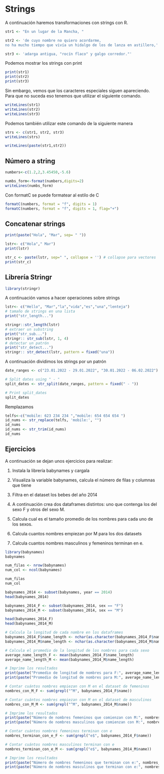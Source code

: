 # Strings

A continuación haremos transformaciones con strings con R.

```r

str1 <- "En un lugar de la Mancha, "

str2 <- 'de cuyo nombre no quiero acordarme,
no ha mucho tiempo que vivía un hidalgo de los de lanza en astillero,'

str3 <- 'adarga antigua, "rocín flaco" y galgo corredor."'
```

Podemos mostrar los strings con print

```r
print(str1)
print(str2)
print(str3)
```

Sin embargo, vemos que los caracteres especiales siguen apareciendo. Para que no suceda eso tenemos que utilizar el siguiente comando.

```r
writeLines(str1)
writeLines(str2)
writeLines(str3)
```

Podemos también utilizar este comando de la siguiente manera

```r
strs <- c(str1, str2, str3)
writeLines(strs)
```

```r
writeLines(paste(str1,str2))
```

## Número a string

```r
numbers<-c(1.2,2,3.45450,-5.6)

numbs_form<-format(numbers,digits=2)
writeLines(numbs_form)
```

Con formatC se puede formatear al estilo de C

```r
formatC(numbers, format = "f", digits = 1)
formatC(numbers, format = "f", digits = 1, flag="+")

```

## Concatenar strings

```r
print(paste("Hola", "Mar", sep= " "))

lstr<- c("Hola"," Mar")
print(lstr)

str_c <- paste(lstr, sep=" ", collapse = '') # collapse para vectores
print(str_c)
```

## Librería Stringr

```r
library(stringr)
```

A continuación vamos a hacer operaciones sobre strings

```r
lstr<- c("Hello", "Mar","la","vida","es","una","lenteja")
# tamaño de strings en una lista
print("str_length...")

stringr::str_length(lstr)
# extraer un substring
print("str_sub...")
stringr:: str_sub(lstr, 1, 4)
# detectar un patrón
print("str_detect...")
stringr:: str_detect(lstr, pattern = fixed("una"))

```

A continuación dividimos los strings por un patrón

```r

date_ranges <- c("23.01.2022 - 29.01.2022", "30.01.2022 - 06.02.2022")

# Split dates using " - "
split_dates <- str_split(date_ranges, pattern = fixed(" - "))

# Print split_dates
split_dates
```

Remplazamos

```r
telfs<-c("mobile: 623 234 234 ","mobile: 654 654 654 ")
id_nums <- str_replace(telfs, 'mobile:', "")
id_nums
id_nums <- str_trim(id_nums)
id_nums

```

## Ejercicios

A continuación se dejan unos ejercicios para realizar:

1.  Instala la librería babynames y cargala

2.  Visualiza la variable babynames, calcula el número de filas y columnas que tiene

3.  Filtra en el dataset los bebes del año 2014

4.  A continuación crea dos dataframes distintos: uno que contenga los del sexo F y otros del sexo M.

5.  Calcula cual es el tamaño promedio de los nombres para cada uno de los sexos.

6.  Calcula cuantos nombres empiezan por M para los dos datasets

7.  Calcula cuantos nombres masculinos y femeninos terminan en e.

```r
library(babynames)
babynames

```
```r
num_filas <- nrow(babynames)
num_col <- ncol(babynames)

num_filas
num_col
```


```r
babynames_2014 <- subset(babynames, year == 2014)
head(babynames_2014)
```


```r
babynames_2014_F <- subset(babynames_2014, sex == "F")
babynames_2014_M <- subset(babynames_2014, sex == "M")

head(babynames_2014_F)  
head(babynames_2014_M)
```


```r
# Calcula la longitud de cada nombre en los dataframes
babynames_2014_F$name_length <- nchar(as.character(babynames_2014_F$name))
babynames_2014_M$name_length <- nchar(as.character(babynames_2014_M$name))

# Calcula el promedio de la longitud de los nombres para cada sexo
average_name_length_F <- mean(babynames_2014_F$name_length)
average_name_length_M <- mean(babynames_2014_M$name_length)

# Imprime los resultados
print(paste("Promedio de longitud de nombres para F:", average_name_length_F))
print(paste("Promedio de longitud de nombres para M:", average_name_length_M))
```


```r
# Contar cuántos nombres empiezan con M en el dataset de femeninos
nombres_con_M_F <- sum(grepl("^M", babynames_2014_F$name))

# Contar cuántos nombres empiezan con M en el dataset de masculinos
nombres_con_M_M <- sum(grepl("^M", babynames_2014_M$name))

# Imprime los resultados
print(paste("Número de nombres femeninos que comienzan con M:", nombres_con_M_F))
print(paste("Número de nombres masculinos que comienzan con M:", nombres_con_M_M))
```


```r
# Contar cuántos nombres femeninos terminan con e
nombres_terminan_con_e_F <- sum(grepl("e$", babynames_2014_F$name))

# Contar cuántos nombres masculinos terminan con e
nombres_terminan_con_e_M <- sum(grepl("e$", babynames_2014_M$name))

# Imprime los resultados
print(paste("Número de nombres femeninos que terminan con e:", nombres_terminan_con_e_F))
print(paste("Número de nombres masculinos que terminan con e:", nombres_terminan_con_e_M))


```

